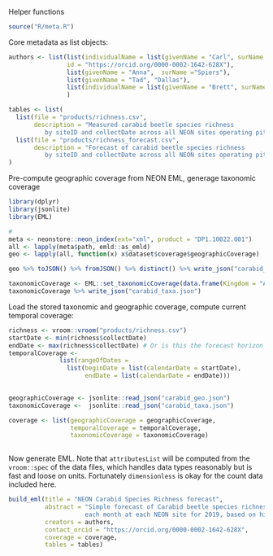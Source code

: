 

Helper functions

```r
source("R/meta.R")
```


Core metadata as list objects:

```r
authors <- list(list(individualName = list(givenName = "Carl", surName = "Boettiger"), 
                id = "https://orcid.org/0000-0002-1642-628X"),
                list(givenName = "Anna",  surName ="Spiers"),
                list(givenName = "Tad", "Dallas"),
                list(individualName = list(givenName = "Brett", surName = "Melbourne"))
                )
```

```r
tables <- list(
  list(file = "products/richness.csv", 
       description = "Measured carabid beetle species richness
          by siteID and collectDate across all NEON sites operating pitfall traps"),
  list(file = "products/richness_forecast.csv", 
       description = "Forecast of carabid beetle species richness
          by siteID and collectDate across all NEON sites operating pitfall traps")
)
```




Pre-compute geographic coverage from NEON EML, generage taxonomic coverage

```r
library(dplyr)
library(jsonlite)
library(EML)

# 
meta <- neonstore::neon_index(ext="xml", product = "DP1.10022.001")
all <- lapply(meta$path, emld::as_emld)
geo <- lapply(all, function(x) x$dataset$coverage$geographicCoverage)

geo %>% toJSON() %>% fromJSON() %>% distinct() %>% write_json("carabid_geo.json")

taxonomicCoverage <- EML::set_taxonomicCoverage(data.frame(Kingdom = "Animalia", Phylum="Insecta", Class = "Coleoptera", Family="Carabidae"))
taxonomicCoverage %>% write_json("carabid_taxa.json")
```

Load the stored taxonomic and geographic coverage, compute current temporal coverage:

```r

richness <- vroom::vroom("products/richness.csv")
startDate <- min(richness$collectDate)
endDate <- max(richness$collectDate) # Or is this the forecast horizon
temporalCoverage <- 
              list(rangeOfDates =
                list(beginDate = list(calendarDate = startDate),
                     endDate = list(calendarDate = endDate)))
                     

geographicCoverage <- jsonlite::read_json("carabid_geo.json")
taxonomicCoverage <-  jsonlite::read_json("carabid_taxa.json")

coverage <- list(geographicCoverage = geographicCoverage,
                 temporalCoverage = temporalCoverage,
                 taxonomicCoverage = taxonomicCoverage)
               
```


Now generate EML. Note that `attributesList` will be computed from the `vroom::spec` of the data files,
which handles data types reasonably but is fast and loose on units.  Fortunately `dimensionless` is 
okay for the count data included here. 

```r
build_eml(title = "NEON Carabid Species Richness forecast", 
          abstract = "Simple forecast of Carabid beetle species richness at
                     each month at each NEON site for 2019, based on historical averages.", 
          creators = authors, 
          contact_orcid = "https://orcid.org/0000-0002-1642-628X",
          coverage = coverage,
          tables = tables)
```





